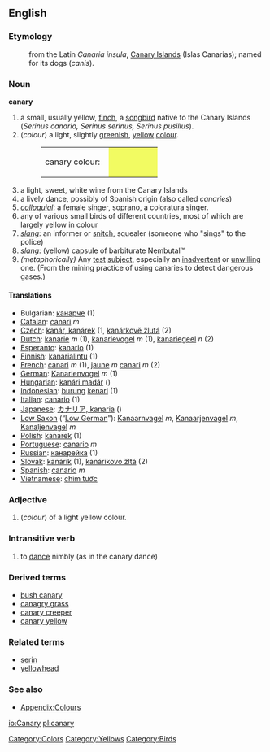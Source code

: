 {{wikipedia}}
==English==

===Etymology===
:from the Latin ''Canaria insula'', [[Canary Islands]] (Islas Canarias); named for its dogs (''canis'').

===Noun===
'''canary''' 
#a small, usually yellow, [[finch]], a [[songbird]] native to the Canary Islands (''Serinus canaria, Serinus serinus, Serinus pusillus''). 
#(''colour'') a light, slightly [[green]]ish, [[yellow]] [[colour]].
#:<table><tr><td>canary colour: &nbsp;</td><td bgcolor="#F2FB62" width="80">&nbsp; </td></tr></table>
#a light, sweet, white wine from the Canary Islands
#a lively dance, possibly of Spanish origin (also called ''canaries'')
#''[[colloquial]]'': a female singer, soprano, a coloratura singer.
#any of various small birds of different countries, most of which are largely yellow in colour
#''[[slang]]'': an informer or [[snitch]], squealer (someone who "sings" to the police)
#''[[slang]]'': (yellow) capsule of barbiturate Nembutal™
#''(metaphorically)'' Any [[test]] [[subject]], especially an [[inadvertent]] or [[unwilling]] one.  (From the mining practice of using canaries to detect dangerous gases.)

====Translations====
*Bulgarian: [[кaнaрчe]] (1)
*[[Catalan]]: [[canari]] ''m''
*[[Czech]]: [[kanár, kanárek]] (1, [[kanárkově žlutá]] (2)
*[[Dutch]]: [[kanarie]] ''m'' (1), [[kanarievogel]] ''m'' (1), [[kanariegeel]] ''n'' (2)
*[[Esperanto]]: [[kanario]] (1)
*[[Finnish]]: [[kanarialintu]] (1)
*[[French]]: [[canari]] ''m'' (1), [[jaune]] ''m'' [[canari]] ''m'' (2)
*[[German]]: [[Kanarienvogel]] ''m'' (1)
*[[Hungarian]]: [[kanári madár]] ()
*[[Indonesian]]: [[burung]] [[kenari]] (1)
*[[Italian]]: [[canario]] (1)
*[[Japanese]]: [[カナリア, kanaria]] ()
*[[Low Saxon]] (“[[Low German]]”): [[Kanaarnvagel]] ''m'', [[Kanaarjenvagel]] ''m'', [[Kanaljenvagel]] ''m''
*[[Polish]]: [[kanarek]] (1)
*[[Portuguese]]: [[canario]] ''m''
*[[Russian]]: [[кaнaрeйкa]] (1)
*[[Slovak]]: [[kanárik]] (1), [[kanárikovo žltá]] (2)
*[[Spanish]]: [[canario]] ''m''
*[[Vietnamese]]: [[chim tước]]

===Adjective===
#(''colour'') of a light yellow colour.

===Intransitive verb===
#to [[dance]] nimbly (as in the canary dance)

===Derived terms===
*[[bush canary]]
*[[canagry grass]]
*[[canary creeper]]
*[[canary yellow]]

===Related terms===
*[[serin]]
*[[yellowhead]]

===See also===
*[[Wiktionary_Appendix:Colours|Appendix:Colours]]

[[Category:Colors]]
[[Category:Yellows]]
[[Category:Birds]]

[[io:Canary]]
[[pl:canary]]